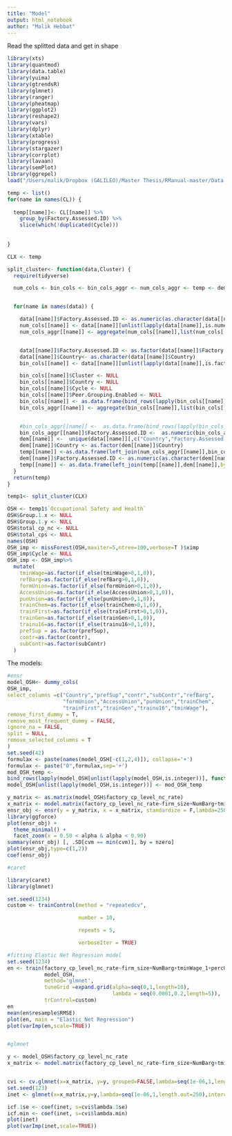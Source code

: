 ```yaml
---
title: "Model"
output: html_notebook
author: "Malik Hebbat"
---
```


Read the splitted data and get in shape 

```r
library(xts)
library(quantmod)
library(data.table)
library(yuima)
library(gtrendsR)
library(glmnet)
library(ranger)    
library(pheatmap)  
library(ggplot2)   
library(reshape2)  
library(vars)     
library(dplyr)
library(xtable)      
library(progress)    
library(stargazer)   
library(corrplot)    
library(lavaan)      
library(semPlot)     
library(ggrepel) 
load("/Users/malik/Dropbox (GALILEO)/Master Thesis/RManual-master/Data Sets/Splitted.RData")

temp <- list()
for(name in names(CL)) {
  
  temp[[name]]<- CL[[name]] %>%
    group_by(Factory.Assessed.ID) %>%
    slice(which(!duplicated(Cycle)))
  
  
}

CLX <- temp

split_cluster<- function(data,Cluster) {
  require(tidyverse)

  num_cols <- bin_cols <- bin_cols_aggr <- num_cols_aggr <- temp <- dem <- list()


  for(name in names(data)) {

    data[[name]]$Factory.Assessed.ID <- as.numeric(as.character(data[[name]]$Factory.Assessed.ID))
    num_cols[[name]] <- data[[name]][unlist(lapply(data[[name]],is.numeric))]
    num_cols_aggr[[name]] <- aggregate(num_cols[[name]],list(num_cols[[name]]$Factory.Assessed.ID), mean, na.rm=T,na.action = na.pass)


    data[[name]]$Factory.Assessed.ID <- as.factor(data[[name]]$Factory.Assessed.ID)
    data[[name]]$Country<- as.character(data[[name]]$Country)
    bin_cols[[name]] <- data[[name]][unlist(lapply(data[[name]],is.factor))]

    bin_cols[[name]]$Cluster <- NULL
    bin_cols[[name]]$Country <- NULL
    bin_cols[[name]]$Cycle <- NULL
    bin_cols[[name]]$Peer.Grouping.Enabled <- NULL
    bin_cols[[name]] <- as.data.frame(bind_rows(lapply(bin_cols[[name]], function(x) {as.numeric(as.character(x))})))
    bin_cols_aggr[[name]] <- aggregate(bin_cols[[name]],list(bin_cols[[name]]$Factory.Assessed.ID), mean, na.rm=T,na.action = na.pass)


    #bin_cols_aggr[[name]] <-  as.data.frame(bind_rows(lapply(bin_cols_aggr[[name]], function(x) {as.factor(x)})))
    bin_cols_aggr[[name]]$Factory.Assessed.ID <-  as.numeric(bin_cols_aggr[[name]]$Factory.Assessed.ID)
    dem[[name]] <-  unique(data[[name]][,c("Country","Factory.Assessed.ID")])
    dem[[name]]$Country <- as.factor(dem[[name]]$Country)
    temp[[name]] <-as.data.frame(left_join(num_cols_aggr[[name]],bin_cols_aggr[[name]],by="Factory.Assessed.ID"))
    dem[[name]]$Factory.Assessed.ID <- as.numeric(as.character(dem[[name]]$Factory.Assessed.ID))
    temp[[name]] <- as.data.frame(left_join(temp[[name]],dem[[name]],by ="Factory.Assessed.ID"))
  }
  return(temp)
}

temp1<- split_cluster(CLX)

OSH <- temp1$`Occupational Safety and Health`
OSH$Group.1.x <- NULL
OSH$Group.1.y <- NULL
OSH$total_cp_nc <- NULL
OSH$total_cps <- NULL
names(OSH)
OSH_imp <- missForest(OSH,maxiter=5,ntree=100,verbose=T )$ximp
OSH_imp$Cycle <- NULL
OSH_imp <- OSH_imp%>%
  mutate(
    tminWage=as.factor(if_else(tminWage>0,1,0)),
    refBarg=as.factor(if_else(refBarg>0,1,0)),
    formUnion=as.factor(if_else(formUnion>0,1,0)),
    AccessUnion=as.factor(if_else(AccessUnion>0,1,0)),
    punUnion=as.factor(if_else(punUnion>0,1,0)),
    trainChem=as.factor(if_else(trainChem>0,1,0)),
    trainFirst=as.factor(if_else(trainFirst>0,1,0)),
    trainGen=as.factor(if_else(trainGen>0,1,0)),
    trainu16=as.factor(if_else(trainu16>0,1,0)),
    prefSup = as.factor(prefSup),
    contr=as.factor(contr),
    subContr=as.factor(subContr)
  )


```



The models:

```r
#ensr
model_OSH<- dummy_cols(
OSH_imp,
select_columns =c("Country","prefSup","contr","subContr","refBarg",
                  "formUnion","AccessUnion","punUnion","trainChem",
                  "trainFirst","trainGen","trainu16","tminWage"),
remove_first_dummy = T,
remove_most_frequent_dummy = FALSE,
ignore_na = FALSE,
split = NULL,
remove_selected_columns = T
)
set.seed(42)
formulax <- paste(names(model_OSH[-c(1,2,4)]), collapse='+')
formulax <- paste("0",formulax,sep='+')
mod_OSH_temp <- 
bind_rows(lapply(model_OSH[unlist(lapply(model_OSH,is.integer))], function(x) {as.numeric(as.factor(x))}))
model_OSH[unlist(lapply(model_OSH,is.integer))] <- mod_OSH_temp

y_matrix <- as.matrix(model_OSH$factory_cp_level_nc_rate)
x_matrix <- model.matrix(factory_cp_level_nc_rate~firm_size+NumBarg+tminWage_1+percUnion+trainAppr+trainApprMen+trainMen+trainWorker+HPI_rank+Pop+Life_Exp+Wellbeing+Ecological_Footprint+HPI+Biocapacity+GDP_per_capita+counts_conflict+counts_air+firm_age+femRatio+Country_Cambodia+Country_Egypt+Country_Ethiopia+Country_Haiti+Country_Indonesia+Country_Jordan+Country_Nicaragua+Country_Vietnam+prefSup_1+contr_1+subContr_1+refBarg_1+formUnion_1+AccessUnion_1+punUnion_1+trainChem_1+trainFirst_1+trainGen_+trainu16_1-0,model_OSH)
ensr_obj <- ensr(y = y_matrix, x = x_matrix, standardize = F,lambda=250)
library(ggforce)
plot(ensr_obj) +
  theme_minimal() +
  facet_zoom(x = 0.50 < alpha & alpha < 0.90)
summary(ensr_obj) [, .SD[cvm == min(cvm)], by = nzero]
plot(ensr_obj,type=c(1,2))
coef(ensr_obj)

#caret

library(caret)
library(glmnet)

set.seed(1234)
custom <- trainControl(method = "repeatedcv",

                       number = 10,

                       repeats = 5,

                       verboseIter = TRUE)

#fitting Elastic Net Regression model
set.seed(1234)
en <- train(factory_cp_level_nc_rate~firm_size+NumBarg+tminWage_1+percUnion+trainAppr+trainApprMen+trainMen+trainWorker+HPI_rank+Pop+Life_Exp+Wellbeing+Ecological_Footprint+HPI+Biocapacity+GDP_per_capita+counts_conflict+counts_air+firm_age+femRatio+Country_Cambodia+Country_Egypt+Country_Ethiopia+Country_Haiti+Country_Indonesia+Country_Jordan+Country_Nicaragua+Country_Vietnam+prefSup_1+contr_1+subContr_1+refBarg_1+formUnion_1+AccessUnion_1+punUnion_1+trainChem_1+trainFirst_1+trainGen_+trainu16_1-0,
            model_OSH,
            method='glmnet',
            tuneGrid =expand.grid(alpha=seq(0,1,length=10),
                                  lambda = seq(0.0001,0.2,length=5)),
            trControl=custom)
en
mean(en$resample$RMSE)
plot(en, main = "Elastic Net Regression")
plot(varImp(en,scale=TRUE))


#glmnet

y <- model_OSH$factory_cp_level_nc_rate
x_matrix <- model.matrix(factory_cp_level_nc_rate~firm_size+NumBarg+tminWage_1+percUnion+trainAppr+trainApprMen+trainMen+trainWorker+HPI_rank+Pop+Life_Exp+Wellbeing+Ecological_Footprint+HPI+Biocapacity+GDP_per_capita+counts_conflict+counts_air+firm_age+femRatio+Country_Cambodia+Country_Egypt+Country_Ethiopia+Country_Haiti+Country_Indonesia+Country_Jordan+Country_Nicaragua+Country_Vietnam+prefSup_1+contr_1+subContr_1+refBarg_1+formUnion_1+AccessUnion_1+punUnion_1+trainChem_1+trainFirst_1+trainGen_+trainu16_1-0,model_OSH)


cvi <- cv.glmnet(x=x_matrix, y=y, grouped=FALSE,lambda=seq(1e-06,1,length.out=250))
set.seed(123)
inet <- glmnet(x=x_matrix,y=y,lambda=seq(1e-06,1,length.out=250),intercept=F)

icf.1se <- coef(inet, s=cvi$lambda.1se)
icf.min <- coef(inet, s=cvi$lambda.min)
plot(inet)
plot(varImp(inet,scale=TRUE))
```



